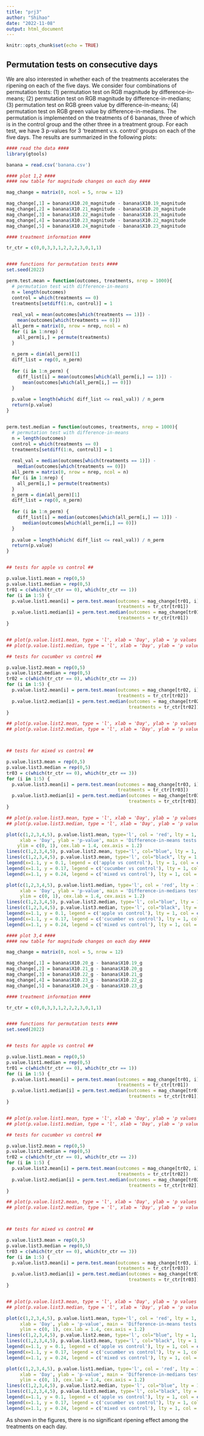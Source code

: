 ```yaml
---
title: "prj3"
author: "Shihao"
date: "2022-11-08"
output: html_document
---
```


```r
knitr::opts_chunk$set(echo = TRUE)
```


## Permutation tests on consecutive days

We are also interested in whether each of the treatments accelerates the ripening on each of the five days. We consider four combinations of permutation tests: (1) permutation test on RGB magnitude by difference-in-means; (2) permutation test on RGB magnitude by difference-in-medians; (3) permutation test on RGB green value by difference-in-means; (4) permutation test on RGB green value by difference-in-medians. The permutation is implemented on the treatments of 6 bananas, three of which is in the control group and the other three in a treatment group.  For each test, we have 3 p-values for 3 'treatment v.s. control' groups on each of the five days. The results are summarized in the following plots: 


```r
#### read the data ####
library(gtools)

banana = read.csv('banana.csv')

#### plot 1,2 ####
#### new table for magnitude changes on each day ####

mag_change = matrix(0, ncol = 5, nrow = 12)

mag_change[,1] = banana$X10.20_magnitude - banana$X10.19_magnitude
mag_change[,2] = banana$X10.21_magnitude - banana$X10.20_magnitude
mag_change[,3] = banana$X10.22_magnitude - banana$X10.21_magnitude
mag_change[,4] = banana$X10.23_magnitude - banana$X10.22_magnitude
mag_change[,5] = banana$X10.24_magnitude - banana$X10.23_magnitude

#### treatment information #### 

tr_ctr = c(0,0,3,3,1,2,2,2,3,0,1,1)


#### functions for permutation tests ####
set.seed(2022)

perm.test.mean = function(outcomes, treatments, nrep = 1000){
  # permutation test with difference-in-means
  n = length(outcomes)
  control = which(treatments == 0)
  treatments[setdiff(1:n, control)] = 1
  
  real_val = mean(outcomes[which(treatments == 1)]) - 
    mean(outcomes[which(treatments == 0)])
  all_perm = matrix(0, nrow = nrep, ncol = n)
  for (i in 1:nrep) {
    all_perm[i,] = permute(treatments)
  }
  
  n_perm = dim(all_perm)[1]
  diff_list = rep(0, n_perm)
  
  for (i in 1:n_perm) {
    diff_list[i] = mean(outcomes[which(all_perm[i,] == 1)]) - 
      mean(outcomes[which(all_perm[i,] == 0)])
  }
  
  p.value = length(which( diff_list <= real_val)) / n_perm
  return(p.value)
}


perm.test.median = function(outcomes, treatments, nrep = 1000){
  # permutation test with difference-in-means
  n = length(outcomes)
  control = which(treatments == 0)
  treatments[setdiff(1:n, control)] = 1
  
  real_val = median(outcomes[which(treatments == 1)]) - 
    median(outcomes[which(treatments == 0)])
  all_perm = matrix(0, nrow = nrep, ncol = n)
  for (i in 1:nrep) {
    all_perm[i,] = permute(treatments)
  }
  n_perm = dim(all_perm)[1]
  diff_list = rep(0, n_perm)
  
  for (i in 1:n_perm) {
    diff_list[i] = median(outcomes[which(all_perm[i,] == 1)]) - 
      median(outcomes[which(all_perm[i,] == 0)])
  }
  
  p.value = length(which( diff_list <= real_val)) / n_perm
  return(p.value)
}


## tests for apple vs control ## 

p.value.list1.mean = rep(0,5)
p.value.list1.median = rep(0,5)
tr01 = c(which(tr_ctr == 0), which(tr_ctr == 1))
for (i in 1:5) {
  p.value.list1.mean[i] = perm.test.mean(outcomes = mag_change[tr01, i], 
                                         treatments = tr_ctr[tr01]) 
  p.value.list1.median[i] = perm.test.median(outcomes = mag_change[tr01, i], 
                                         treatments = tr_ctr[tr01]) 
}


## plot(p.value.list1.mean, type = 'l', xlab = 'Day', ylab = 'p values', main = 'Difference in mean test on apple treatment')
## plot(p.value.list1.median, type = 'l', xlab = 'Day', ylab = 'p values', main = 'Difference in median test on apple treatment')

## tests for cucumber vs control ## 

p.value.list2.mean = rep(0,5)
p.value.list2.median = rep(0,5)
tr02 = c(which(tr_ctr == 0), which(tr_ctr == 2))
for (i in 1:5) {
  p.value.list2.mean[i] = perm.test.mean(outcomes = mag_change[tr02, i], 
                                         treatments = tr_ctr[tr02]) 
  p.value.list2.median[i] = perm.test.median(outcomes = mag_change[tr02, i], 
                                             treatments = tr_ctr[tr02]) 
}

## plot(p.value.list2.mean, type = 'l', xlab = 'Day', ylab = 'p values', main = 'Difference in mean test on cucumber treatment')
## plot(p.value.list2.median, type = 'l', xlab = 'Day', ylab = 'p values', main = 'Difference in median test on cucumber treatment')



## tests for mixed vs control ## 

p.value.list3.mean = rep(0,5)
p.value.list3.median = rep(0,5)
tr03 = c(which(tr_ctr == 0), which(tr_ctr == 3))
for (i in 1:5) {
  p.value.list3.mean[i] = perm.test.mean(outcomes = mag_change[tr03, i], 
                                         treatments = tr_ctr[tr03]) 
  p.value.list3.median[i] = perm.test.median(outcomes = mag_change[tr03, i], 
                                             treatments = tr_ctr[tr03]) 
}

```

```r
## plot(p.value.list3.mean, type = 'l', xlab = 'Day', ylab = 'p values', main = 'Difference in mean test on mixed treatment')
## plot(p.value.list3.median, type = 'l', xlab = 'Day', ylab = 'p values', main = 'Difference in median test on mixed treatment')

plot(c(1,2,3,4,5), p.value.list1.mean, type='l', col = 'red', lty = 1, lwd = 3,
     xlab = 'Day', ylab = 'p-value', main = 'Difference-in-means tests for magnitude',
    ylim = c(0, 1), cex.lab = 1.4, cex.axis = 1.2)
lines(c(1,2,3,4,5), p.value.list2.mean, type='l', col="blue", lty = 1, lwd =3)
lines(c(1,2,3,4,5), p.value.list3.mean, type='l', col="black", lty = 1, lwd =3)
legend(x=1.1, y = 0.1, legend = c('apple vs control'), lty = 1, col = c('red'),  bty="n",lwd =3,cex= 1.3)
legend(x=1.1, y = 0.17, legend = c('cucumber vs control'), lty = 1, col = c('blue'),  bty="n",lwd =3,cex= 1.3)
legend(x=1.1, y = 0.24, legend = c('mixed vs control'), lty = 1, col = c('black'),  bty="n",lwd =3,cex= 1.3)
```

```r

plot(c(1,2,3,4,5), p.value.list1.median, type='l', col = 'red', lty = 1, lwd = 3,
     xlab = 'Day', ylab = 'p-value', main = 'Difference-in-medians tests for magnitude',
     ylim = c(0, 1), cex.lab = 1.4, cex.axis = 1.2)
lines(c(1,2,3,4,5), p.value.list2.median, type='l', col="blue", lty = 1, lwd =3)
lines(c(1,2,3,4,5), p.value.list3.median, type='l', col="black", lty = 1, lwd =3)
legend(x=1.1, y = 0.1, legend = c('apple vs control'), lty = 1, col = c('red'),  bty="n",lwd =3,cex= 1.3)
legend(x=1.1, y = 0.17, legend = c('cucumber vs control'), lty = 1, col = c('blue'),  bty="n",lwd =3,cex= 1.3)
legend(x=1.1, y = 0.24, legend = c('mixed vs control'), lty = 1, col = c('black'),  bty="n",lwd =3,cex= 1.3)

```

```r
#### plot 3,4 ####
#### new table for magnitude changes on each day ####

mag_change = matrix(0, ncol = 5, nrow = 12)

mag_change[,1] = banana$X10.20_g - banana$X10.19_g
mag_change[,2] = banana$X10.21_g - banana$X10.20_g
mag_change[,3] = banana$X10.22_g - banana$X10.21_g
mag_change[,4] = banana$X10.23_g - banana$X10.22_g
mag_change[,5] = banana$X10.24_g - banana$X10.23_g

#### treatment information #### 

tr_ctr = c(0,0,3,3,1,2,2,2,3,0,1,1)


#### functions for permutation tests ####
set.seed(2022)


## tests for apple vs control ## 

p.value.list1.mean = rep(0,5)
p.value.list1.median = rep(0,5)
tr01 = c(which(tr_ctr == 0), which(tr_ctr == 1))
for (i in 1:5) {
  p.value.list1.mean[i] = perm.test.mean(outcomes = mag_change[tr01, i], 
                                         treatments = tr_ctr[tr01]) 
  p.value.list1.median[i] = perm.test.median(outcomes = mag_change[tr01, i], 
                                             treatments = tr_ctr[tr01]) 
}


## plot(p.value.list1.mean, type = 'l', xlab = 'Day', ylab = 'p values', main = 'Difference in mean test on apple treatment')
## plot(p.value.list1.median, type = 'l', xlab = 'Day', ylab = 'p values', main = 'Difference in median test on apple treatment')

## tests for cucumber vs control ## 

p.value.list2.mean = rep(0,5)
p.value.list2.median = rep(0,5)
tr02 = c(which(tr_ctr == 0), which(tr_ctr == 2))
for (i in 1:5) {
  p.value.list2.mean[i] = perm.test.mean(outcomes = mag_change[tr02, i], 
                                         treatments = tr_ctr[tr02]) 
  p.value.list2.median[i] = perm.test.median(outcomes = mag_change[tr02, i], 
                                             treatments = tr_ctr[tr02]) 
}

## plot(p.value.list2.mean, type = 'l', xlab = 'Day', ylab = 'p values', main = 'Difference in mean test on cucumber treatment')
## plot(p.value.list2.median, type = 'l', xlab = 'Day', ylab = 'p values', main = 'Difference in median test on cucumber treatment')



## tests for mixed vs control ## 

p.value.list3.mean = rep(0,5)
p.value.list3.median = rep(0,5)
tr03 = c(which(tr_ctr == 0), which(tr_ctr == 3))
for (i in 1:5) {
  p.value.list3.mean[i] = perm.test.mean(outcomes = mag_change[tr03, i], 
                                         treatments = tr_ctr[tr03]) 
  p.value.list3.median[i] = perm.test.median(outcomes = mag_change[tr03, i], 
                                             treatments = tr_ctr[tr03]) 
}


## plot(p.value.list3.mean, type = 'l', xlab = 'Day', ylab = 'p values', main = 'Difference in mean test on mixed treatment')
## plot(p.value.list3.median, type = 'l', xlab = 'Day', ylab = 'p values', main = 'Difference in median test on mixed treatment')

plot(c(1,2,3,4,5), p.value.list1.mean, type='l', col = 'red', lty = 1, lwd = 3,
     xlab = 'Day', ylab = 'p-value', main = 'Difference-in-means tests for g value',
     ylim = c(0, 1), cex.lab = 1.4, cex.axis = 1.2)
lines(c(1,2,3,4,5), p.value.list2.mean, type='l', col="blue", lty = 1, lwd =3)
lines(c(1,2,3,4,5), p.value.list3.mean, type='l', col="black", lty = 1, lwd =3)
legend(x=1.1, y = 0.1, legend = c('apple vs control'), lty = 1, col = c('red'),  bty="n",lwd =3,cex= 1.3)
legend(x=1.1, y = 0.17, legend = c('cucumber vs control'), lty = 1, col = c('blue'),  bty="n",lwd =3,cex= 1.3)
legend(x=1.1, y = 0.24, legend = c('mixed vs control'), lty = 1, col = c('black'),  bty="n",lwd =3,cex= 1.3)


```

```r

plot(c(1,2,3,4,5), p.value.list1.median, type='l', col = 'red', lty = 1, lwd = 3,
     xlab = 'Day', ylab = 'p-value', main = 'Difference-in-medians tests for g value',
     ylim = c(0, 1), cex.lab = 1.4, cex.axis = 1.2)
lines(c(1,2,3,4,5), p.value.list2.median, type='l', col="blue", lty = 1, lwd =3)
lines(c(1,2,3,4,5), p.value.list3.median, type='l', col="black", lty = 1, lwd =3)
legend(x=1.1, y = 0.1, legend = c('apple vs control'), lty = 1, col = c('red'),  bty="n",lwd =3,cex= 1.3)
legend(x=1.1, y = 0.17, legend = c('cucumber vs control'), lty = 1, col = c('blue'),  bty="n",lwd =3,cex= 1.3)
legend(x=1.1, y = 0.24, legend = c('mixed vs control'), lty = 1, col = c('black'),  bty="n",lwd =3,cex= 1.3)


```

As shown in the figures, there is no significant ripening effect among the treatments on each day. 
